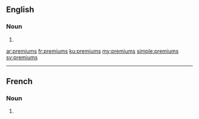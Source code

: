 ==English==

===Noun===
{{head|en|noun plural form}}

# {{plural of|premium|lang=en}}

[[ar:premiums]]
[[fr:premiums]]
[[ku:premiums]]
[[my:premiums]]
[[simple:premiums]]
[[sv:premiums]]

----

==French==

===Noun===
{{head|fr|noun plural form|g=m}}

# {{plural of|premium|lang=fr}}
{{rfc-auto}}